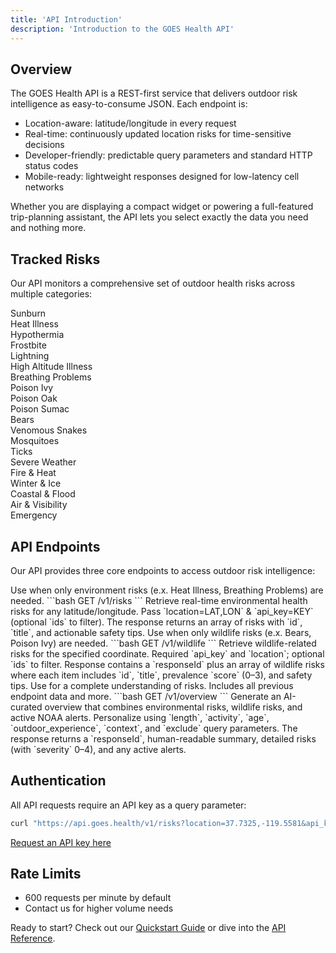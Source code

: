 ```yaml
---
title: 'API Introduction'
description: 'Introduction to the GOES Health API'
---
```


## Overview

The GOES Health API is a REST-first service that delivers outdoor risk intelligence as easy-to-consume JSON. Each endpoint is:

- Location-aware: latitude/longitude in every request
- Real-time: continuously updated location risks for time-sensitive decisions
- Developer-friendly: predictable query parameters and standard HTTP status codes
- Mobile-ready: lightweight responses designed for low-latency cell networks

Whether you are displaying a compact widget or powering a full-featured trip-planning assistant, the API lets you select exactly the data you need and nothing more.

## Tracked Risks

Our API monitors a comprehensive set of outdoor health risks across multiple categories:

<CardGroup cols={2}>
  <Card title="Weather & Climate" icon="cloud-sun">
    <div className="space-y-2">
      <div className="flex items-center gap-2">
        <div className="w-2 h-2 rounded-full bg-red-500"/>
        <div>Sunburn</div>
      </div>
      <div className="flex items-center gap-2">
        <div className="w-2 h-2 rounded-full bg-yellow-500"/>
        <div>Heat Illness</div>
      </div>
      <div className="flex items-center gap-2">
        <div className="w-2 h-2 rounded-full bg-blue-500"/>
        <div>Hypothermia</div>
      </div>
      <div className="flex items-center gap-2">
        <div className="w-2 h-2 rounded-full bg-blue-300"/>
        <div>Frostbite</div>
      </div>
      <div className="flex items-center gap-2">
        <div className="w-2 h-2 rounded-full bg-purple-500"/>
        <div>Lightning</div>
      </div>
    </div>
  </Card>

  <Card title="Terrain & Air Quality" icon="mountain">
    <div className="space-y-2">
      <div className="flex items-center gap-2">
        <div className="w-2 h-2 rounded-full bg-indigo-500"/>
        <div>High Altitude Illness</div>
      </div>
      <div className="flex items-center gap-2">
        <div className="w-2 h-2 rounded-full bg-cyan-500"/>
        <div>Breathing Problems</div>
      </div>
    </div>
  </Card>

  <Card title="Flora Hazards" icon="leaf">
    <div className="space-y-2">
      <div className="flex items-center gap-2">
        <div className="w-2 h-2 rounded-full bg-green-600"/>
        <div>Poison Ivy</div>
      </div>
      <div className="flex items-center gap-2">
        <div className="w-2 h-2 rounded-full bg-green-500"/>
        <div>Poison Oak</div>
      </div>
      <div className="flex items-center gap-2">
        <div className="w-2 h-2 rounded-full bg-green-400"/>
        <div>Poison Sumac</div>
      </div>
    </div>
  </Card>

  <Card title="Wildlife & Insects" icon="paw">
    <div className="space-y-2">
      <div className="flex items-center gap-2">
        <div className="w-2 h-2 rounded-full bg-amber-700"/>
        <div>Bears</div>
      </div>
      <div className="flex items-center gap-2">
        <div className="w-2 h-2 rounded-full bg-orange-500"/>
        <div>Venomous Snakes</div>
      </div>
      <div className="flex items-center gap-2">
        <div className="w-2 h-2 rounded-full bg-gray-500"/>
        <div>Mosquitoes</div>
      </div>
      <div className="flex items-center gap-2">
        <div className="w-2 h-2 rounded-full bg-amber-800"/>
        <div>Ticks</div>
      </div>
    </div>
  </Card>

  <Card title="National Alerts" icon="triangle-exclamation">
    <div className="space-y-2">
      <div className="flex items-center gap-2">
        <div className="w-2 h-2 rounded-full bg-red-600"/>
        <div>Severe Weather</div>
      </div>
      <div className="flex items-center gap-2">
        <div className="w-2 h-2 rounded-full bg-orange-600"/>
        <div>Fire & Heat</div>
      </div>
      <div className="flex items-center gap-2">
        <div className="w-2 h-2 rounded-full bg-blue-600"/>
        <div>Winter & Ice</div>
      </div>
      <div className="flex items-center gap-2">
        <div className="w-2 h-2 rounded-full bg-purple-600"/>
        <div>Coastal & Flood</div>
      </div>
      <div className="flex items-center gap-2">
        <div className="w-2 h-2 rounded-full bg-slate-600"/>
        <div>Air & Visibility</div>
      </div>
      <div className="flex items-center gap-2">
        <div className="w-2 h-2 rounded-full bg-rose-600"/>
        <div>Emergency</div>
      </div>
    </div>
  </Card>
</CardGroup>

## API Endpoints

Our API provides three core endpoints to access outdoor risk intelligence:

<CardGroup cols={1}>
  <Card title="Environmental Risks">
  Use when only environment risks (e.x. Heat Illness, Breathing Problems) are needed.
    ```bash
    GET /v1/risks
    ```
    Retrieve real-time environmental health risks for any latitude/longitude. Pass `location=LAT,LON` & `api_key=KEY` (optional `ids` to filter). The response returns an array of risks with `id`, `title`, and actionable safety tips.
  </Card>

  <Card title="Wildlife Risks">
  Use when only wildlife risks (e.x. Bears, Poison Ivy) are needed.
    ```bash
    GET /v1/wildlife
    ```
    Retrieve wildlife-related risks for the specified coordinate. Required `api_key` and `location`; optional `ids` to filter. Response contains a `responseId` plus an array of wildlife risks where each item includes `id`, `title`, prevalence `score` (0–3), and safety tips.
  </Card>

  <Card title="Overview & Summary">
    Use for a complete understanding of risks. Includes all previous endpoint data and more. 
    ```bash
    GET /v1/overview
    ```
    Generate an AI-curated overview that combines environmental risks, wildlife risks, and active NOAA alerts. Personalize using `length`, `activity`, `age`, `outdoor_experience`, `context`, and `exclude` query parameters. The response returns a `responseId`, human-readable summary, detailed risks (with `severity` 0–4), and any active alerts.
  </Card>
</CardGroup>

## Authentication

All API requests require an API key as a query parameter:

```bash
curl "https://api.goes.health/v1/risks?location=37.7325,-119.5581&api_key=YOUR_API_KEY"
```

[Request an API key here](mailto:api@goes.health?subject=API%20Key%20Request)

## Rate Limits

- 600 requests per minute by default
- Contact us for higher volume needs

Ready to start? Check out our [Quickstart Guide](/documentation/quickstart) or dive into the [API Reference](/api-reference/risks).